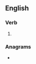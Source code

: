 ==English==

===Verb===
{{head|en|verb form}}

# {{en-third-person singular of|undelete}}

===Anagrams===
* {{anagrams|en|a=deeelnstu|unsteeled}}